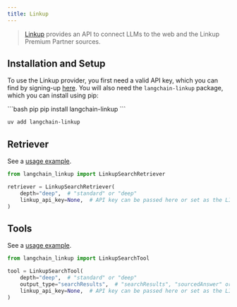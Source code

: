 ```yaml
---
title: Linkup
---
```


> [Linkup](https://www.linkup.so/) provides an API to connect LLMs to the web and the Linkup Premium Partner sources.

## Installation and Setup

To use the Linkup provider, you first need a valid API key, which you can find by signing-up [here](https://app.linkup.so/sign-up).
You will also need the `langchain-linkup` package, which you can install using pip:

<CodeGroup>
```bash pip
pip install langchain-linkup
```

```bash uv
uv add langchain-linkup
```
</CodeGroup>

## Retriever

See a [usage example](/oss/python/integrations/retrievers/linkup_search).

```python
from langchain_linkup import LinkupSearchRetriever

retriever = LinkupSearchRetriever(
    depth="deep",  # "standard" or "deep"
    linkup_api_key=None,  # API key can be passed here or set as the LINKUP_API_KEY environment variable
)
```

## Tools

See a [usage example](/oss/python/integrations/tools/linkup_search).

```python
from langchain_linkup import LinkupSearchTool

tool = LinkupSearchTool(
    depth="deep",  # "standard" or "deep"
    output_type="searchResults",  # "searchResults", "sourcedAnswer" or "structured"
    linkup_api_key=None,  # API key can be passed here or set as the LINKUP_API_KEY environment variable
)
```
